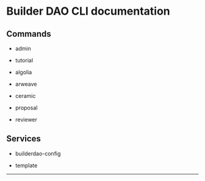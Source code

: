 
# Builder DAO CLI documentation

## Commands

- admin

- tutorial

- algolia

- arweave

- ceramic

- proposal

- reviewer

## Services

- builderdao-config

- template

---

<Authors path="apps/docs/pages/builderdao-cli.mdx" />
